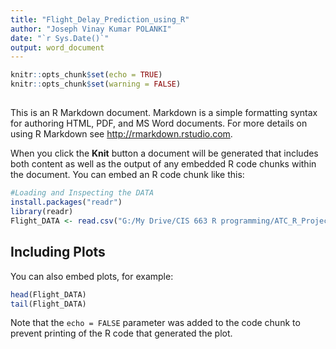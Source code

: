 ---
title: "Flight_Delay_Prediction_using_R"
author: "Joseph Vinay Kumar POLANKI"
date: "`r Sys.Date()`"
output: word_document
---





```{r setup, include=FALSE}
knitr::opts_chunk$set(echo = TRUE)
knitr::opts_chunk$set(warning = FALSE)
```

##

This is an R Markdown document. Markdown is a simple formatting syntax for authoring HTML, PDF, and MS Word documents. For more details on using R Markdown see <http://rmarkdown.rstudio.com>.

When you click the **Knit** button a document will be generated that includes both content as well as the output of any embedded R code chunks within the document. You can embed an R code chunk like this:

```{r Loading_Data, echo=TRUE}
#Loading and Inspecting the DATA
install.packages("readr")
library(readr)
Flight_DATA <- read.csv("G:/My Drive/CIS 663 R programming/ATC_R_Project/DATA/air_traffic_main_Data.csv")
```

## Including Plots

You can also embed plots, for example:

```{r  Viewing_Data, echo = FALSE}
head(Flight_DATA)
tail(Flight_DATA)
```

Note that the `echo = FALSE` parameter was added to the code chunk to prevent printing of the R code that generated the plot.
